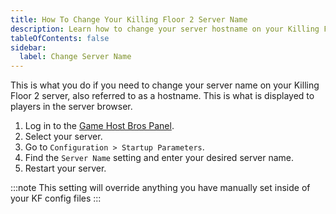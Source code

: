 ```yaml
---
title: How To Change Your Killing Floor 2 Server Name
description: Learn how to change your server hostname on your Killing Floor 2 server.
tableOfContents: false
sidebar:
  label: Change Server Name
---
```


This is what you do if you need to change your server name on your Killing Floor 2 server, also referred to as a hostname. This is what is displayed to players in the server browser.

1. Log in to the [Game Host Bros Panel](https://panel.gamehostbros.com/).
2. Select your server.
3. Go to `Configuration > Startup Parameters`.
4. Find the `Server Name` setting and enter your desired server name.
5. Restart your server.

:::note
This setting will override anything you have manually set inside of your KF config files
:::